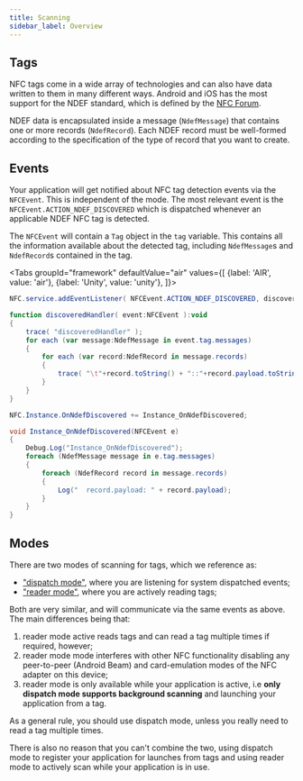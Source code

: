 ```yaml
---
title: Scanning
sidebar_label: Overview
---
```





## Tags

NFC tags come in a wide array of technologies and can also have data written to them in many different ways. Android and iOS has the most support for the NDEF standard, which is defined by the [NFC Forum](https://nfc-forum.org/home).

NDEF data is encapsulated inside a message (`NdefMessage`) that contains one or more records (`NdefRecord`). Each NDEF record must be well-formed according to the specification of the type of record that you want to create.


## Events

Your application will get notified about NFC tag detection events via the `NFCEvent`. This is independent of the mode. The most relevant event is the `NFCEvent.ACTION_NDEF_DISCOVERED` which is dispatched whenever an applicable NDEF NFC tag is detected.

The `NFCEvent` will contain a `Tag` object in the `tag` variable. This contains all the information available about the detected tag, including `NdefMessage`s and `NdefRecord`s contained in the tag. 

<Tabs groupId="framework" defaultValue="air" values={[
    {label: 'AIR', value: 'air'},
    {label: 'Unity', value: 'unity'},
  ]}>
  <TabItem value="air" >

```actionscript 
NFC.service.addEventListener( NFCEvent.ACTION_NDEF_DISCOVERED, discoveredHandler );

function discoveredHandler( event:NFCEvent ):void
{
    trace( "discoveredHandler" );
    for each (var message:NdefMessage in event.tag.messages)
    {
        for each (var record:NdefRecord in message.records)
        {
            trace( "\t"+record.toString() + "::"+record.payload.toString() +" url:"+record.url );
        }
    }
}
```

  </TabItem>
  <TabItem value="unity" >

```csharp 
NFC.Instance.OnNdefDiscovered += Instance_OnNdefDiscovered;

void Instance_OnNdefDiscovered(NFCEvent e)
{
    Debug.Log("Instance_OnNdefDiscovered");
    foreach (NdefMessage message in e.tag.messages)
    {
        foreach (NdefRecord record in message.records)
        {
            Log("  record.payload: " + record.payload);
        }
    }
}
```

  </TabItem>
</Tabs>





## Modes

There are two modes of scanning for tags, which we reference as:

- ["dispatch mode"](dispatch-mode.mdx), where you are listening for system dispatched events;
- ["reader mode"](reader-mode.mdx), where you are actively reading tags; 

Both are very similar, and will communicate via the same events as above. The main differences being that:
1. reader mode active reads tags and can read a tag multiple times if required, however;
2. reader mode mode interferes with other NFC functionality disabling any peer-to-peer (Android Beam) and card-emulation modes of the NFC adapter on this device;
3. reader mode is only available while your application is active, i.e **only dispatch mode supports background scanning** and launching your application from a tag.

As a general rule, you should use dispatch mode, unless you really need to read a tag multiple times. 

There is also no reason that you can't combine the two, using dispatch mode to register your application for launches from tags and using reader mode to actively scan while your application is in use.
